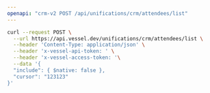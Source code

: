 ```yaml
---
openapi: "crm-v2 POST /api/unifications/crm/attendees/list"
---
```


<RequestExample>

```bash Request
curl --request POST \
  --url https://api.vessel.dev/unifications/crm/attendees/list \
  --header 'Content-Type: application/json' \
  --header 'x-vessel-api-token: ' \
  --header 'x-vessel-access-token: '\
  --data '{
  "include": { $native: false },
  "cursor": "123123"
}'
```

</RequestExample>


